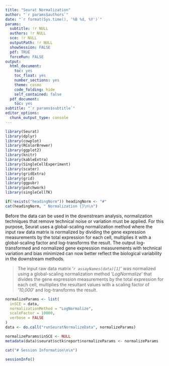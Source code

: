 ```yaml
---
title: "Seurat Normalization"
author: "`r params$authors`"
date: "`r format(Sys.time(), '%B %d, %Y')`"
params:
  subtitle: !r NULL
  authors: !r NULL
  sce: !r NULL
  outputPath: !r NULL
  showSession: FALSE
  pdf: TRUE
  forceRun: FALSE
output:
  html_document:
    toc: yes
    toc_float: yes
    number_sections: yes
    theme: cosmo
    code_folding: hide
    self_contained: false
  pdf_document:
    toc: yes
subtitle: "`r params$subtitle`"
editor_options:
  chunk_output_type: console
---
```

```r
library(Seurat)
library(dplyr)
library(cowplot)
library(RColorBrewer)
library(ggplot2)
library(knitr)
library(kableExtra)
library(SingleCellExperiment)
library(scater)
library(gridExtra)
library(grid)
library(ggpubr)
library(patchwork)
library(singleCellTK)
```

```r
if(!exists("headingNorm")) headingNorm <- "#"
cat(headingNorm, " Normalization {}\n\n")
```

Before the data can be used in the downstream analysis, normalization techniques that remove technical noise or variation must be applied. For this purpose, Seurat uses a global-scaling normalization method where the input raw data matrix is normalized by dividing the gene expression measurements by the total expression for each cell, multiplies it with a global-scaling factor and log-transforms the result. The output log-transformed and normalized gene expression measurements with technical variation and bias minimized can now better reflect the biological variability in the downstream methods. 

> The input raw data matrix '*`r assayNames(data)[1]`*' was normalized using a global-scaling normalization method '*LogNormalize*' that divides the gene expression measurements by the total expression for each cell, multiplies the resultant values with a scaling factor of '*10,000*' and log-transforms the result. 

```r
normalizeParams <- list(
  inSCE = data,
  normalizationMethod = "LogNormalize",
  scaleFactor = 10000,
  verbose = FALSE
)
data <- do.call("runSeuratNormalizeData", normalizeParams)
```

```r
normalizeParams$inSCE <- NULL
metadata(data)$seurat$sctk$report$normalizeParams <- normalizeParams
```

```r
cat("# Session Information\n\n")
```

```r
sessionInfo()
```

